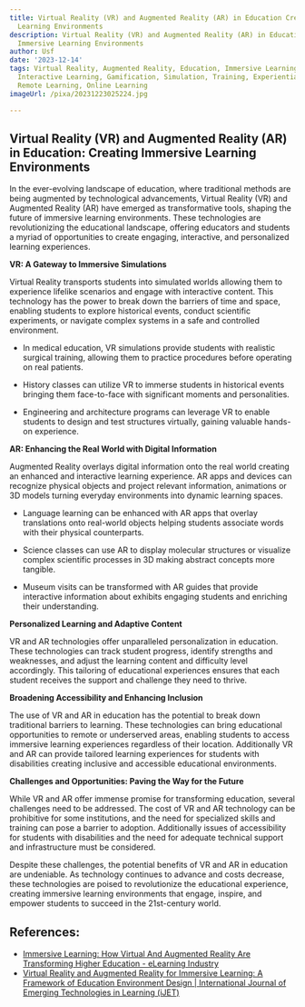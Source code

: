```yaml
---
title: Virtual Reality (VR) and Augmented Reality (AR) in Education Creating Immersive
  Learning Environments
description: Virtual Reality (VR) and Augmented Reality (AR) in Education Creating
  Immersive Learning Environments
author: Usf
date: '2023-12-14'
tags: Virtual Reality, Augmented Reality, Education, Immersive Learning, E-learning,
  Interactive Learning, Gamification, Simulation, Training, Experiential Learning,
  Remote Learning, Online Learning
imageUrl: /pixa/20231223025224.jpg

---
```

## Virtual Reality (VR) and Augmented  Reality (AR) in Education:  Creating Immersive Learning Environments

In the ever-evolving landscape of education, where  traditional methods are being augmented by technological advancements, Virtual Reality (VR) and Augmented Reality (AR) have emerged as transformative tools, shaping the future of immersive learning environments. These technologies are revolutionizing  the educational landscape, offering educators and students a myriad of opportunities to create  engaging, interactive, and personalized learning experiences.

**VR: A Gateway to Immersive Simulations**

Virtual Reality transports students into simulated worlds allowing them  to experience lifelike scenarios and engage with interactive content. This technology has the power to break down the barriers of time and space,  enabling students to explore historical events, conduct scientific experiments,  or navigate complex systems in a safe and controlled environment.

- In medical education, VR simulations provide students with realistic surgical  training, allowing them to practice procedures before operating on real  patients.

- History classes can  utilize VR to immerse students in historical events bringing them face-to-face with significant moments and personalities.

- Engineering and architecture  programs can leverage VR to enable students to design and test  structures virtually, gaining valuable hands-on experience.

**AR: Enhancing the Real World with Digital Information**

Augmented Reality  overlays digital information onto the real world creating an enhanced and  interactive learning experience.  AR apps and devices can  recognize physical objects  and project  relevant information, animations or 3D models turning everyday  environments into dynamic learning spaces.

- Language learning can  be enhanced with AR apps  that overlay  translations onto real-world objects helping students associate words with their physical counterparts.

- Science classes  can use AR to display molecular structures or visualize complex scientific processes in 3D making abstract concepts more tangible.

- Museum visits can  be transformed with AR guides that provide interactive information about exhibits engaging  students and enriching their understanding.

**Personalized Learning  and Adaptive Content**

VR and AR technologies offer unparalleled personalization in education. These technologies can track student progress,  identify strengths and weaknesses, and  adjust the learning content  and difficulty level accordingly. This tailoring  of  educational experiences ensures that each student  receives the support and challenge they need to thrive.

**Broadening  Accessibility  and  Enhancing Inclusion**

The use of VR and AR in  education has the potential to break down traditional barriers to learning. These technologies can bring educational opportunities to remote or underserved areas, enabling students to access immersive learning experiences regardless of their location. Additionally VR and AR can provide tailored learning experiences for students with disabilities creating inclusive  and accessible educational environments.

**Challenges and Opportunities: Paving the Way for the Future**

While VR and  AR offer immense promise for transforming  education,  several challenges need to be addressed. The cost of VR and AR technology can be prohibitive for some institutions, and the need for specialized skills and training can pose a barrier to adoption. Additionally issues of accessibility for students  with disabilities and the need for  adequate technical support and infrastructure must be considered.

Despite these challenges, the potential benefits of VR and AR in  education  are undeniable. As technology continues to advance and  costs decrease, these technologies are poised to revolutionize  the educational experience, creating immersive  learning environments that engage, inspire,  and empower students to  succeed in the 21st-century  world.

## References:
- [Immersive Learning: How Virtual And Augmented Reality Are Transforming Higher Education - eLearning Industry](https://elearningindustry.com/immersive-learning-how-virtual-and-augmented-reality-transforming-higher-education)
- [Virtual Reality and Augmented Reality for Immersive Learning: A Framework of Education Environment Design | International Journal of Emerging Technologies in Learning (iJET)](https://online-journals.org/index.php/i-jet/article/view/44209)
